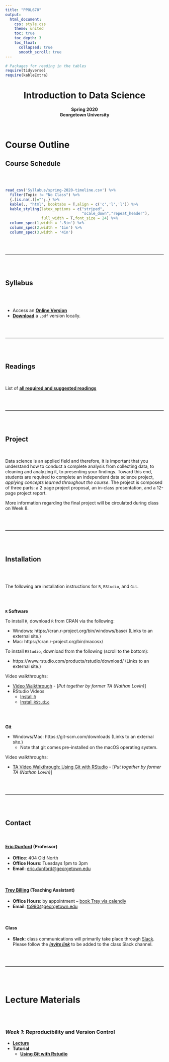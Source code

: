 ```yaml
---
title: "PPOL670"
output: 
  html_document:
    css: style.css
    theme: united
    toc: true
    toc_depth: 3
    toc_float:
      collapsed: true
      smooth_scroll: true
---
```


```r
# Packages for reading in the tables
require(tidyverse)
require(kableExtra)
```



<center><h1>Introduction to Data Science</h1></center>
<center>**Spring 2020**</center>
<center>**Georgetown University**</center>

<br>



# Course Outline {.tabset .tabset-fade .tabset-pills}

## Course Schedule

<br>
<br>


```r
read_csv('Syllabus/spring-2020-timeline.csv') %>%
  filter(Topic != "No Class") %>% 
  {.[is.na(.)]="";.} %>% 
  kable(., "html", booktabs = T,align = c('c','l','l')) %>%
  kable_styling(latex_options = c("striped", 
                                  "scale_down","repeat_header"),
                full_width = T,font_size = 24) %>% 
  column_spec(1,width = '.5in') %>% 
  column_spec(2,width = '1in') %>% 
  column_spec(3,width = '4in') 
```

<br>
<br>

---

<br>
<br>


## Syllabus

<br>
<br>

- Access an [**Online Version**](Syllabus/PPOL670-Introduction-to-DS_Syllabus.html)
- [**Download**](Syllabus/PPOL670-Introduction-to-DS_Syllabus.pdf) a `.pdf` version locally. 

<br>
<br>

---

<br>
<br>

## Readings

<br>

List of [**all required and suggested readings**](Readings/reading-list.html)

<br>
<br>

---

<br>
<br>

## Project

<br>

Data science is an applied field and therefore, it is important that you understand how to conduct a complete analysis from collecting data, to cleaning and analyzing it, to presenting your findings. Toward this end, students are required to complete an independent data science project, _applying concepts learned throughout the course_. The project is composed of three parts: a 2 page project proposal, an in-class presentation, and a 12-page project report.

More information regarding the final project will be circulated during class on Week 8. 

<!-- <br> -->

<!-- <center>[**Project Overview**](Assignments/Project/project_overview.pdf)</center> -->

<!-- <center>[**Presentation Assessment Sheet**](Assignments/Project/project_presentation_assessment_sheet.pdf)</center> -->

<!-- <center>[**Final Project Rubric**](Assignments/Project/final_project_rubric.pdf)</center> -->



<br>
<br>

---

<br>
<br>


## Installation

<br>
<br>

The following are installation instructions for `R`, `RStudio`, and `Git`.

<br>
<br>

**`R` Software**

To install `R`, download `R` from CRAN via the following:
 
- Windows: https://cran.r-project.org/bin/windows/base/ (Links to an external site.)
- Mac: https://cran.r-project.org/bin/macosx/
 
To install `RStudio`, download from the following (scroll to the bottom):

- https://www.rstudio.com/products/rstudio/download/ (Links to an external site.)

Video walkthroughs:

- [Video Walkthrough](https://www.dropbox.com/s/7af77pyb1wh224w/R-startup.mp4?dl=0) - [_Put together by former TA (Nathan Lovin)_]
- RStudio Videos
  - [Install `R`](https://player.vimeo.com/video/203516510)
  - [Install `RStudio`](https://player.vimeo.com/video/203516968)

<br>
<br>

**Git** 

- Windows/Mac: https://git-scm.com/downloads (Links to an external site.)
    + Note that git comes pre-installed on the macOS operating system. 

Video walkthroughs:
 
 - [TA Video Walkthrough: Using Git with RStudio](https://www.dropbox.com/s/qdw38hbvy0kj630/git.mp4?dl=0) - [_Put together by former TA (Nathan Lovin)_]


<br>
<br>

---

<br>
<br>


## Contact

<br>

#### [Eric Dunford](http://ericdunford.com/) (Professor)

- **Office**: 404 Old North
- **Office Hours**: Tuesdays 1pm to 3pm
- **Email**: [eric.dunford@georgetown.edu](mailto:eric.dunford@georgetown.edu)

<br>

#### [Trey Billing](https://www.treybilling.com/) (Teaching Assistant)

- **Office Hours**: by appointment -- [book Trey via calendly](https://calendly.com/billingtt/ppol670)
- **Email**: [tb990@georgetown.edu](mailto:tb990@georgetown.edu)

<br>

#### Class

- **Slack**: class communications will primarily take place through [Slack](https://get.slack.help/hc/en-us/articles/218080037-Getting-started-for-new-members). Please follow the [**_invite link_**](https://join.slack.com/t/ppol670introt-vcq1395/shared_invite/enQtODgyMDYyNDQ4ODgyLTFjMTJiZmJlNGQzMTkyNDMwNmUyYjZjZWQxOGIwMmIzZTFmYTAyZWEzOWE5ZDNlNjk4MWZjZTE2OTA3Y2ZhOWQ) to be added to the class Slack channel.

<br>
<br>

---

<br>
<br>




# Lecture Materials

<br>
<br>

### _Week 1_: Reproducibility and Version Control

- [**Lecture**](Lectures/week_01/lecture-week-01.html)
- **Tutorial**
  + [**Using Git with Rstudio**](Lectures/week_01/tutorial-git-with-rstudio.html)

<!-- ### _Week 2_: Introduction to Programming in R -->

<!-- - [**Lecture**](Lectures/week_02/lecture-week-02_intro-to-R.html) -->
<!-- - **Practice** -->
<!--   + [Objects, Data Structures, and Operators - Interactive Practice Set](https://dunforde.shinyapps.io/week02-interactive-practice-01/) -->
<!--   + <a href="Lectures/week_02/Practice/week02_practice_objects-and-operators.R" download> Objects and Operators (an overview) (download `.R`)</a> -->
<!--   + <a href="Lectures/week_02/Practice/week-02_practice-importing-data.html" target="_blank">Practice Prompt for Importing Data</a> -->

<!-- ### _Week 3_: Reproducibility in Practice -->

<!-- - [**Lecture**](Lectures/week_03/lecture-week03-reproducibility-in-practice.html) -->
<!-- - **Practice**: -->
<!--   + <a href="Lectures/week_03/Practice/working_with_iterators_inclass_practice.R" download> In-class practice with Iterators (download `.R`) </a> -->
<!--   + <a href="Lectures/week_03/Practice/rmarkdown_walkthrough.Rmd" download> R Markdown Walkthrough (download `.Rmd`) </a> -->

<!-- ### _Week 4_: Data Wrangling in R -->

<!-- - [**Lecture**](Lectures/week_04/lecture-week-04_data-wrangling.html) -->
<!-- - **Practice**: -->
<!--   + Practice  <a href="Lectures/week_04/practice/week04-practice-01_Data-Wrangling.Rmd" download> wrangling data (download `.Rmd`) </a> then compare your results to the <a href="Lectures/week_04/practice/week04-practice-01_Data-Wrangling_ANSWERS.Rmd" download> answer key (download `.Rmd`) </a> -->
<!--   + Practice <a href="Lectures/week_04/practice/week04-practice-02_joining-reshaping.Rmd" download> joining and reshaping data (download `.Rmd`) </a> then compare your results to the <a href="Lectures/week_04/practice/week04-practice-02_joining-reshaping_ANSWERS.Rmd" download> answer key (download `.Rmd`) </a> -->


<!-- ### _Week 5_: Data Visualization -->

<!-- - [**Lecture**](Lectures/week_05/lecture-week-05_data-visualization.html) -->
<!-- - **Practice**:  -->
<!--   - Practice materials and data for the visualizations generated in the lecture can be downloaded [here](Lectures/week_05/Practice-Week-05-Visualization.zip) as a `.zip`. -->


<!-- ### _Week 6_: Web Scrapping and APIs -->

<!-- - [**Lecture**](Lectures/week_06/lecture-week-06_webscraping-and-apis.html) -->
<!-- - **Practice**:  -->
<!--   - The following practice has you download a dataset on all bilaterial investment treaties. The practice and answer key can be downloaded [here](Lectures/week_06/week_06_practice.zip) as a `.zip`. -->

<!-- ### _Week 7_: Text as Data -->

<!-- - [**Lecture**](Lectures/week_07/lecture-week-07-text-as-data-ppol670.html) -->
<!-- - **Practice**:  -->
<!--   - The following provides a walkthrough of the concepts covered in this lecture. The materials can be found  [here](Lectures/week_07/week_07_practice.zip) as a `.zip`. -->

<!-- ### _Week 8_: Introduction to Statistical Learning -->

<!-- - [**Lecture**](Lectures/week_08/week-08-lecture-supervised-learning.html) -->

<!-- ### _Week 9_: Applications in Supervised Learning (Regression) -->

<!-- - [**Lecture**](Lectures/week_09/lecture-week-09-applications-supervised-ml-regression-ppol670.html) -->
<!-- - **Practice**: -->
<!--   - The following provides a [walkthrough](Lectures/week_09/walkthrough/supervised-ml-regression-walkthrough.html) of the concepts covered in this lecture. The materials can be found  [here](Lectures/week_09/week_09-practice.zip) as a `.zip`.  -->

<!-- ### _Week 10_: Using Spatial Data-->

<!-- ### _Week 11_: Applications in Supervised Learning (Classification) -->

<!-- - [**Lecture**](Lectures/week_10/lecture-week-10-applications-supervised-ml-classification-ppol670.html) -->
<!-- - **Practice**: -->
<!--   - The following provides a [walkthrough](Lectures/week_10/walkthrough/supervised-ml-classification-walkthrough.html) of the concepts covered in this lecture. The materials can be found  [here](Lectures/week_10/week_10-practice.zip) as a `.zip`.  -->


<!-- ### _Week 12_: Applications in Unsupervised Learning -->

<!-- - [**Lecture**](Lectures/week_11/lecture-week-11-applications-unsupervised-ml-ppol670.html) -->
<!-- - **Practice**: -->
<!--   - The following provides a [walkthrough](Lectures/week_11/week_11-practice/unsupervised-learning-walkthrough.nb.html) of the concepts covered in this lecture. The materials can be found  [here](Lectures/week_11/week_11-practice.zip) as a `.zip`.  -->

<!-- ### _Week 13_: Exploratory Data Analysis -->

<!-- - [**Lecture**](Lectures/week_12/lecture-week-12-exploratory-data-analysis-ml-ppol670.html) -->

<!-- <br>  -->


